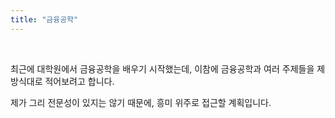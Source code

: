 ```yaml
---
title: "금융공학"
---
```


\

최근에 대학원에서 금융공학을 배우기 시작했는데, 이참에 금융공학과 여러 주제들을 제 방식대로 적어보려고 합니다.

제가 그리 전문성이 있지는 않기 때문에, 흥미 위주로 접근할 계획입니다.
